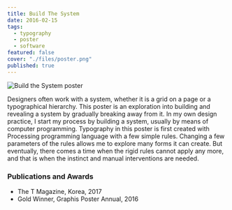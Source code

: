 ```yaml
---
title: Build The System
date: 2016-02-15
tags:
  - typography
  - poster
  - software
featured: false
cover: "./files/poster.png"
published: true
---
```



<Image alt="Build the System poster" src={img0} />

Designers often work with a system, whether it is a grid on a page or a typographical hierarchy. This poster is an exploration into building and revealing a system by gradually breaking away from it. In my own design practice, I start my process by building a system, usually by means of computer programming. Typography in this poster is first created with Processing programming language with a few simple rules. Changing a few parameters of the rules allows me to explore many forms it can create. But eventually, there comes a time when the rigid rules cannot apply any more, and that is when the instinct and manual interventions are needed.

### Publications and Awards

- The T Magazine, Korea, 2017
- Gold Winner, Graphis Poster Annual, 2016
